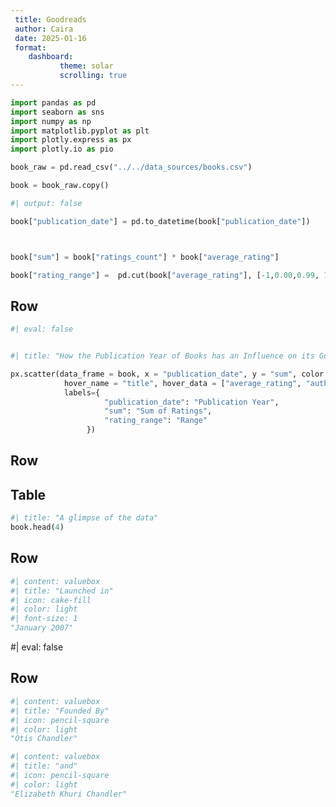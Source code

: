 ```yaml
---
 title: Goodreads
 author: Caira
 date: 2025-01-16 
 format: 
    dashboard: 
           theme: solar 
           scrolling: true
---
```


```python

import pandas as pd 
import seaborn as sns
import numpy as np
import matplotlib.pyplot as plt
import plotly.express as px
import plotly.io as pio

```

```python

book_raw = pd.read_csv("../../data_sources/books.csv")

book = book_raw.copy() 


```

```python

#| output: false

book["publication_date"] = pd.to_datetime(book["publication_date"])



book["sum"] = book["ratings_count"] * book["average_rating"]

book["rating_range"] =  pd.cut(book["average_rating"], [-1,0.00,0.99, 1,1.99, 2,2.99, 3,3.99, 4,4.99, 5])

```


## Row {.fill}


```python
#| eval: false


#| title: "How the Publication Year of Books has an Influence on its GoodReads Ratings."

px.scatter(data_frame = book, x = "publication_date", y = "sum", color = 'rating_range', 
            hover_name = "title", hover_data = ["average_rating", "authors"],
            labels={
                     "publication_date": "Publication Year",
                     "sum": "Sum of Ratings",
                     "rating_range": "Range"
                 })

```


## Row {.fill}






## Table


```python

#| title: "A glimpse of the data"
book.head(4) 


```


## Row {.fill}



```python

#| content: valuebox
#| title: "Launched in"
#| icon: cake-fill
#| color: light
#| font-size: 1
"January 2007"

```
#| eval: false


## Row {.flow}



```python

#| content: valuebox
#| title: "Founded By"
#| icon: pencil-square
#| color: light
"Otis Chandler"

```

```python

#| content: valuebox
#| title: "and"
#| icon: pencil-square
#| color: light
"Elizabeth Khuri Chandler"

























```